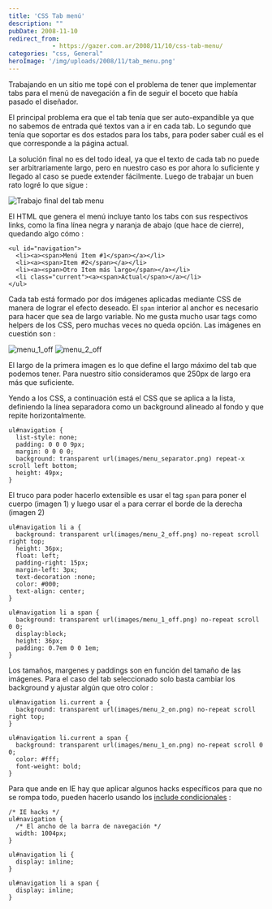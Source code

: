 ```yaml
---
title: 'CSS Tab menú'
description: ""
pubDate: 2008-11-10
redirect_from: 
            - https://gazer.com.ar/2008/11/10/css-tab-menu/
categories: "css, General"
heroImage: '/img/uploads/2008/11/tab_menu.png'
---
```

Trabajando en un sitio me topé con el problema de tener que implementar tabs para el menú de navegación a fin de seguir el boceto que había pasado el diseñador.

El principal problema era que el tab tenía que ser auto-expandible ya que no sabemos de entrada qué textos van a ir en cada tab. Lo segundo que tenía que soportar es dos estados para los tabs, para poder saber cuál es el que corresponde a la página actual.

La solución final no es del todo ideal, ya que el texto de cada tab no puede ser arbitrariamente largo, pero en nuestro caso es por ahora lo suficiente y llegado al caso se puede extender fácilmente. Luego de trabajar un buen rato logré lo que sigue :

![](/img/uploads/2008/11/tab_menu.png "Trabajo final del tab menu")

El HTML que genera el menú incluye tanto los tabs con sus respectivos links, como la fina línea negra y naranja de abajo (que hace de cierre), quedando algo cómo :

```
<ul id="navigation">
  <li><a><span>Menú Item #1</span></a></li>
  <li><a><span>Item #2</span></a></li>
  <li><a><span>Otro Item más largo</span></a></li>
  <li class="current"><a><span>Actual</span></a></li>
</ul>
```

Cada tab está formado por dos imágenes aplicadas mediante CSS de manera de lograr el efecto deseado. El `span` interior al anchor es necesario para hacer que sea de largo variable. No me gusta mucho usar tags como helpers de los CSS, pero muchas veces no queda opción. Las imágenes en cuestión son :

![](/img/uploads/2008/11/menu_1_off.png "menu_1_off") ![](/img/uploads/2008/11/menu_2_off.png "menu_2_off")

El largo de la primera imagen es lo que define el largo máximo del tab que podemos tener. Para nuestro sitio consideramos que 250px de largo era más que suficiente.

Yendo a los CSS, a continuación está el CSS que se aplica a la lista, definiendo la línea separadora como un background alineado al fondo y que repite horizontalmente.

```
ul#navigation {
  list-style: none;
  padding: 0 0 0 9px;
  margin: 0 0 0 0;
  background: transparent url(images/menu_separator.png) repeat-x scroll left bottom;
  height: 49px;
}
```

El truco para poder hacerlo extensible es usar el tag `span` para poner el cuerpo (imagen 1) y luego usar el `a` para cerrar el borde de la derecha (imagen 2)

```
ul#navigation li a {
  background: transparent url(images/menu_2_off.png) no-repeat scroll right top;
  height: 36px;
  float: left;
  padding-right: 15px;
  margin-left: 3px;
  text-decoration :none;
  color: #000;
  text-align: center;
}

ul#navigation li a span {
  background: transparent url(images/menu_1_off.png) no-repeat scroll 0 0;
  display:block;
  height: 36px;
  padding: 0.7em 0 0 1em;
}
```

Los tamaños, margenes y paddings son en función del tamaño de las imágenes. Para el caso del tab seleccionado solo basta cambiar los background y ajustar algún que otro color :

```
ul#navigation li.current a {
  background: transparent url(images/menu_2_on.png) no-repeat scroll right top;
}

ul#navigation li.current a span {
  background: transparent url(images/menu_1_on.png) no-repeat scroll 0 0;
  color: #fff;
  font-weight: bold;
}
```

Para que ande en IE hay que aplicar algunos hacks específicos para que no se rompa todo, pueden hacerlo usando los [include condicionales](http://msdn.microsoft.com/en-us/library/ms537512.aspx) :

```
/* IE hacks */
ul#navigation {
  /* El ancho de la barra de navegación */
  width: 1004px;
}

ul#navigation li {
  display: inline;
}

ul#navigation li a span {
  display: inline;
}
```
